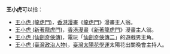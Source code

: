 '''王小虎'''可以指：
* [[王小虎_(龍虎門)|王小虎 (龍虎門)]]，[[香港漫畫|香港漫畫]]《[[龍虎門|龍虎門]]》漫畫主人翁。
* [[王小虎_(新著龍虎門)|王小虎 (新著龍虎門)]]，[[香港漫畫|香港漫畫]]《[[新著龍虎門|新著龍虎門]]》漫畫主人翁。
* [[王小虎_(仙劍奇俠傳)|王小虎 (仙劍奇俠傳)]]，電玩「[[仙劍奇俠傳二|仙劍奇俠傳二]]」的遊戲男主角。
* [[王小虎_(臺灣政治人物)|王小虎 (臺灣政治人物)]]，[[臺灣|臺灣]][[太陽花學運|太陽花學運]]太陽花出關晚會主持人。

{{disambig|Cat=三字作品消歧义}}